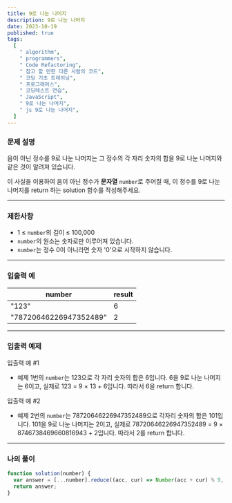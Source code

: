 ```yaml
---
title: 9로 나눈 나머지
description: 9로 나눈 나머지
date: 2023-10-19
published: true
tags:
  [
    " algorithm",
    " programmers",
    " Code Refactoring",
    " 참고 할 만한 다른 사람의 코드",
    " 코딩 기초 트레이닝",
    " 프로그래머스",
    " 코딩테스트 연습",
    " JavaScript",
    " 9로 나눈 나머지",
    " js 9로 나눈 나머지",
  ]
---
```


### 문제 설명

음이 아닌 정수를 9로 나눈 나머지는 그 정수의 각 자리 숫자의 합을 9로 나눈 나머지와 같은 것이 알려져 있습니다.

이 사실을 이용하여 음이 아닌 정수가 **문자열** `number`로 주어질 때, 이 정수를 9로 나눈 나머지를 return 하는 solution 함수를 작성해주세요.

---

### 제한사항

- 1 ≤ `number`의 길이 ≤ 100,000
- `number`의 원소는 숫자로만 이루어져 있습니다.
- `number`는 정수 0이 아니라면 숫자 '0'으로 시작하지 않습니다.

---

### 입출력 예

| number                 | result |
| ---------------------- | ------ |
| "123"                  | 6      |
| "78720646226947352489" | 2      |

---

### 입출력 예제

입출력 예 #1

- 예제 1번의 `number`는 123으로 각 자리 숫자의 합은 6입니다. 6을 9로 나눈 나머지는 6이고, 실제로 123 = 9 × 13 + 6입니다. 따라서 6을 return 합니다.

입출력 예 #2

- 예제 2번의 `number`는 78720646226947352489으로 각자리 숫자의 합은 101입니다. 101을 9로 나눈 나머지는 2이고, 실제로 78720646226947352489 = 9 × 8746738469660816943 + 2입니다. 따라서 2를 return 합니다.

---

### 나의 풀이

```jsx
function solution(number) {
  var answer = [...number].reduce((acc, cur) => Number(acc + cur) % 9, 0);
  return answer;
}
```
